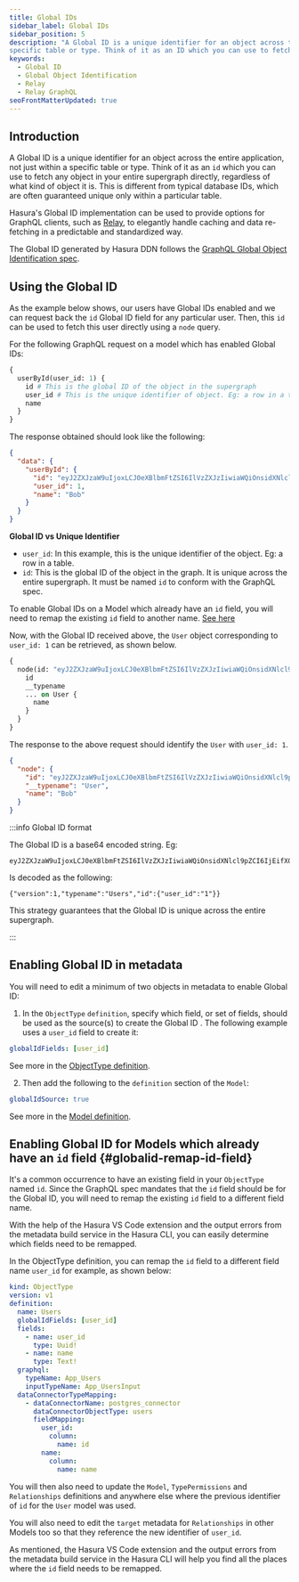 ```yaml
---
title: Global IDs
sidebar_label: Global IDs
sidebar_position: 5
description: "A Global ID is a unique identifier for an object across the entire application, not just within a
specific table or type. Think of it as an ID which you can use to fetch any object directly, regardless of what kind of object it is. This is different from typical database IDs, which are often guaranteed unique only within a particular table. Hasura's Global ID implementation can be used to provide options for GraphQL clients to elegantly handle caching and data re-fetching in a predictable and standardized way. The Global ID generated by Hasura DDN follows the Relay Global ID spec."
keywords:
  - Global ID
  - Global Object Identification
  - Relay
  - Relay GraphQL
seoFrontMatterUpdated: true
---
```


## Introduction

A Global ID is a unique identifier for an object across the entire application, not just within a specific table or
type. Think of it as an `id` which you can use to fetch any object in your entire supergraph directly, regardless of
what kind of object it is. This is different from typical database IDs, which are often guaranteed unique only within a
particular table.

Hasura's Global ID implementation can be used to provide options for GraphQL clients, such as
[Relay](https://relay.dev/), to elegantly handle caching and data re-fetching in a predictable and standardized way.

The Global ID generated by Hasura DDN follows the
[GraphQL Global Object Identification spec](https://graphql.org/learn/global-object-identification/).

## Using the Global ID

As the example below shows, our users have Global IDs enabled and we can request back the `id` Global ID field for any
particular user. Then, this `id` can be used to fetch this user directly using a `node` query.

For the following GraphQL request on a model which has enabled Global IDs:

```graphql
{
  userById(user_id: 1) {
    id # This is the global ID of the object in the supergraph
    user_id # This is the unique identifier of object. Eg: a row in a table.
    name
  }
}
```

The response obtained should look like the following:

```json
{
  "data": {
    "userById": {
      "id": "eyJ2ZXJzaW9uIjoxLCJ0eXBlbmFtZSI6IlVzZXJzIiwiaWQiOnsidXNlcl9pZCI6IjEifX0=",
      "user_id": 1,
      "name": "Bob"
    }
  }
}
```

**Global ID vs Unique Identifier**

- `user_id`: In this example, this is the unique identifier of the object. Eg: a row in a table.
- `id`: This is the global ID of the object in the graph. It is unique across the entire supergraph. It must be named
  `id` to conform with the GraphQL spec.

To enable Global IDs on a Model which already have an `id` field, you will need to remap the existing `id` field to
another name. [See here](#globalid-remap-id-field)

Now, with the Global ID received above, the `User` object corresponding to `user_id: 1` can be retrieved, as shown
below.

```graphql
{
  node(id: "eyJ2ZXJzaW9uIjoxLCJ0eXBlbmFtZSI6IlVzZXJzIiwiaWQiOnsidXNlcl9pZCI6IjEifX0=") {
    id
    __typename
    ... on User {
      name
    }
  }
}
```

The response to the above request should identify the `User` with `user_id: 1`.

```json
{
  "node": {
    "id": "eyJ2ZXJzaW9uIjoxLCJ0eXBlbmFtZSI6IlVzZXJzIiwiaWQiOnsidXNlcl9pZCI6IjEifX0=",
    "__typename": "User",
    "name": "Bob"
  }
}
```

:::info Global ID format

The Global ID is a base64 encoded string. Eg:

```text
eyJ2ZXJzaW9uIjoxLCJ0eXBlbmFtZSI6IlVzZXJzIiwiaWQiOnsidXNlcl9pZCI6IjEifX0=
```

Is decoded as the following:

```string
{"version":1,"typename":"Users","id":{"user_id":"1"}}
```

This strategy guarantees that the Global ID is unique across the entire supergraph.

:::

## Enabling Global ID in metadata

You will need to edit a minimum of two objects in metadata to enable Global ID:

1. In the `ObjectType` `definition`, specify which field, or set of fields, should be used as the source(s) to create
   the Global ID . The following example uses a `user_id` field to create it:

```yaml
globalIdFields: [user_id]
```

See more in the [ObjectType definition](/supergraph-modeling/types.mdx#objecttype-objecttypev1).

2. Then add the following to the `definition` section of the `Model`:

```yaml
globalIdSource: true
```

See more in the [Model definition](/supergraph-modeling/models.mdx#model-modelv1).

## Enabling Global ID for Models which already have an `id` field {#globalid-remap-id-field}

It's a common occurrence to have an existing field in your `ObjectType` named `id`. Since the GraphQL spec mandates that
the `id` field should be for the Global ID, you will need to remap the existing `id` field to a different field name.

With the help of the Hasura VS Code extension and the output errors from the metadata build service in the Hasura CLI,
you can easily determine which fields need to be remapped.

In the ObjectType definition, you can remap the `id` field to a different field name `user_id` for example, as shown
below:

```yaml {5,7-8,18-20}
kind: ObjectType
version: v1
definition:
  name: Users
  globalIdFields: [user_id]
  fields:
    - name: user_id
      type: Uuid!
    - name: name
      type: Text!
  graphql:
    typeName: App_Users
    inputTypeName: App_UsersInput
  dataConnectorTypeMapping:
    - dataConnectorName: postgres_connector
      dataConnectorObjectType: users
      fieldMapping:
        user_id:
          column:
            name: id
        name:
          column:
            name: name
```

You will then also need to update the `Model`, `TypePermissions` and `Relationships` definitions and anywhere else where
the previous identifier of `id` for the `User` model was used.

You will also need to edit the `target` metadata for `Relationships` in other Models too so that they reference the new
identifier of `user_id`.

As mentioned, the Hasura VS Code extension and the output errors from the metadata build service in the Hasura CLI will
help you find all the places where the `id` field needs to be remapped.
